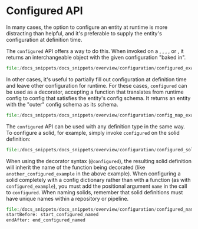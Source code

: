 
<DynamicMetaTags
  title="Configured API | Dagster"
  description="Several dimensions of pipeline execution can be determined at execution time through configuration.
  Dagster call this set of chosen values run config."
/>

# Configured API

In many cases, the option to configure an entity at runtime is more distracting than helpful, and
it's preferable to supply the entity's configuration at definition time.

The `configured` API offers a way to do this. When invoked on a <PyObject module="dagster" object="ResourceDefinition" />, <PyObject module="dagster" object="ExecutorDefinition" />, <PyObject module="dagster" object="SolidDefinition" />, <PyObject module="dagster" object="CompositeSolidDefinition" />, or <PyObject module="dagster" object="LoggerDefinition" />,
it returns an interchangeable object with the given configuration "baked in".

```python literalinclude
file:/docs_snippets/docs_snippets/overview/configuration/configured_example.py
```

In other cases, it's useful to partially fill out configuration at definition time and leave other
configuration for runtime. For these cases, `configured` can be used as a decorator, accepting a
function that translates from runtime config to config that satisfies the entity's config schema.
It returns an entity with the "outer" config schema as its schema.

```python literalinclude
file:/docs_snippets/docs_snippets/overview/configuration/config_map_example.py
```

The `configured` API can be used with any definition type in the same way. To configure a solid, for
example, simply invoke `configured` on the solid definition:

```python literalinclude
file:/docs_snippets/docs_snippets/overview/configuration/configured_solid_example.py
```

When using the decorator syntax (`@configured`), the resulting solid definition will inherit the
name of the function being decorated (like `another_configured_example` in the above example). When
configuring a solid completely with a config dictionary rather than with a function (as with
`configured_example`), you must add the positional argument `name` in the call to `configured`.
When naming solids, remember that solid definitions must have unique names within a repository or
pipeline.

```python literalinclude
file:/docs_snippets/docs_snippets/overview/configuration/configured_named_solid_example.py
startBefore: start_configured_named
endAfter: end_configured_named
```
